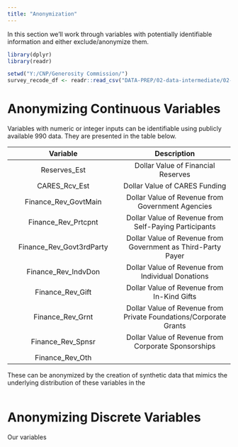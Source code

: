 ```yaml
---
title: "Anonymization"
---
```


In this section we'll work through variables with potentially identifiable information and either exclude/anonymize them.

```r
library(dplyr)
library(readr)

setwd("Y:/CNP/Generosity Commission/")
survey_recode_df <- readr::read_csv("DATA-PREP/02-data-intermediate/02-wave-two/wave-02-data-intermediate-recoded.csv")
```

# Anonymizing Continuous Variables

Variables with numeric or integer inputs can be identifiable using publicly available 990 data. They are presented in the table below.

|Variable|Description|
|:---:|:---:|
|Reserves_Est|Dollar Value of Financial Reserves|
|CARES_Rcv_Est|Dollar Value of CARES Funding|
|Finance_Rev_GovtMain|Dollar Value of Revenue from Government Agencies|
|Finance_Rev_Prtcpnt|Dollar Value of Revenue from Self-Paying Participants|
|Finance_Rev_Govt3rdParty|Dollar Value of Revenue from Government as Third-Party Payer|
|Finance_Rev_IndvDon|Dollar Value of Revenue from Individual Donations|
|Finance_Rev_Gift|Dollar Value of Revenue from In-Kind Gifts|
|Finance_Rev_Grnt|Dollar Value of Revenue from Private Foundations/Corporate Grants|
|Finance_Rev_Spnsr|Dollar Value of Revenue from Corporate Sponsorships|
|Finance_Rev_Oth||Dollar Value of Revenue from Other Sources|

These can be anonymized by the creation of synthetic data that mimics the underlying distribution of these variables in the 

```r

```

# Anonymizing Discrete Variables

Our variables
